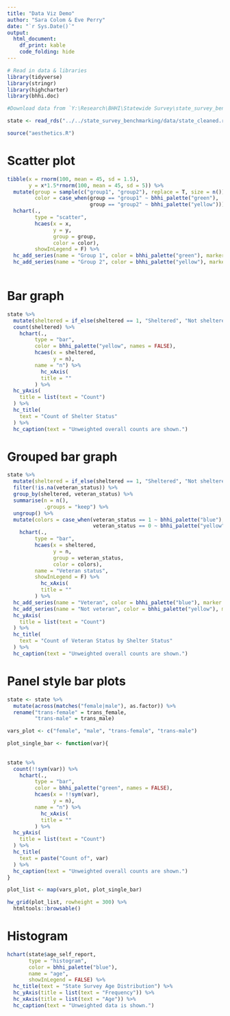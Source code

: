 ```yaml
---
title: "Data Viz Demo"
author: "Sara Colom & Eve Perry"
date: "`r Sys.Date()`"
output:
  html_document:
    df_print: kable
    code_folding: hide
---
```



```r
# Read in data & libraries
library(tidyverse)
library(stringr)
library(highcharter)
library(bhhi.doc)

#Download data from `Y:\Research\BHHI\Statewide Survey\state_survey_benchmarking\data`

state <- read_rds("../../state_survey_benchmarking/data/state_cleaned.rds")

source("aesthetics.R")
```



# Scatter plot

```r
tibble(x = rnorm(100, mean = 45, sd = 1.5),
       y = x*1.5*rnorm(100, mean = 45, sd = 5)) %>% 
  mutate(group = sample(c("group1", "group2"), replace = T, size = n()),
         color = case_when(group == "group1" ~ bhhi_palette("green"),
                           group == "group2" ~ bhhi_palette("yellow"))) %>% 
  hchart(., 
         type = "scatter", 
         hcaes(x = x, 
               y = y,
               group = group,
               color = color),
         showInLegend = F) %>% 
  hc_add_series(name = "Group 1", color = bhhi_palette("green"), marker = list(symbol = "point")) %>% 
  hc_add_series(name = "Group 2", color = bhhi_palette("yellow"), marker = list(symbol = "point")) 
  
```

# Bar graph

```r
state %>% 
  mutate(sheltered = if_else(sheltered == 1, "Sheltered", "Not sheltered")) %>% 
  count(sheltered) %>% 
    hchart(., 
         type = "bar", 
         color = bhhi_palette("yellow", names = FALSE),
         hcaes(x = sheltered, 
               y = n),
         name = "n") %>% 
           hc_xAxis(
           title = ""
         ) %>% 
  hc_yAxis(
    title = list(text = "Count")
  ) %>% 
  hc_title(
    text = "Count of Shelter Status"
  ) %>% 
  hc_caption(text = "Unweighted overall counts are shown.")
```

# Grouped bar graph

```r
state %>% 
  mutate(sheltered = if_else(sheltered == 1, "Sheltered", "Not sheltered")) %>% 
  filter(!is.na(veteran_status)) %>% 
  group_by(sheltered, veteran_status) %>% 
  summarise(n = n(),
            .groups = "keep") %>% 
  ungroup() %>% 
  mutate(colors = case_when(veteran_status == 1 ~ bhhi_palette("blue"),
                            veteran_status == 0 ~ bhhi_palette("yellow"))) %>% 
    hchart(., 
         type = "bar",
         hcaes(x = sheltered, 
               y = n,
               group = veteran_status,
               color = colors),
         name = "Veteran status",
         showInLegend = F) %>% 
           hc_xAxis(
           title = ""
         ) %>% 
  hc_add_series(name = "Veteran", color = bhhi_palette("blue"), marker = list(symbol = "line")) %>% 
  hc_add_series(name = "Not veteran", color = bhhi_palette("yellow"), marker = list(symbol = "line")) %>% 
  hc_yAxis(
    title = list(text = "Count")
  ) %>% 
  hc_title(
    text = "Count of Veteran Status by Shelter Status"
  ) %>% 
  hc_caption(text = "Unweighted overall counts are shown.")
```

# Panel style bar plots

```r
state <- state %>% 
  mutate(across(matches("female|male"), as.factor)) %>% 
  rename("trans-female" = trans_female,
         "trans-male" = trans_male) 

vars_plot <- c("female", "male", "trans-female", "trans-male")

plot_single_bar <- function(var){
  
  
state %>% 
  count(!!sym(var)) %>% 
    hchart(., 
         type = "bar", 
         color = bhhi_palette("green", names = FALSE),
         hcaes(x = !!sym(var), 
               y = n),
         name = "n") %>% 
           hc_xAxis(
           title = ""
         ) %>% 
  hc_yAxis(
    title = list(text = "Count")
  ) %>% 
  hc_title(
    text = paste("Count of", var)
  ) %>% 
  hc_caption(text = "Unweighted overall counts are shown.")
}

plot_list <- map(vars_plot, plot_single_bar)

hw_grid(plot_list, rowheight = 300) %>%
  htmltools::browsable()

```



# Histogram

```r
hchart(state$age_self_report,
       type = "histogram",
       color = bhhi_palette("blue"),
       name = "age", 
       showInLegend = FALSE) %>% 
  hc_title(text = "State Survey Age Distribution") %>% 
  hc_yAxis(title = list(text = "Frequency")) %>% 
  hc_xAxis(title = list(text = "Age")) %>% 
  hc_caption(text = "Unweighted data is shown.")
```

